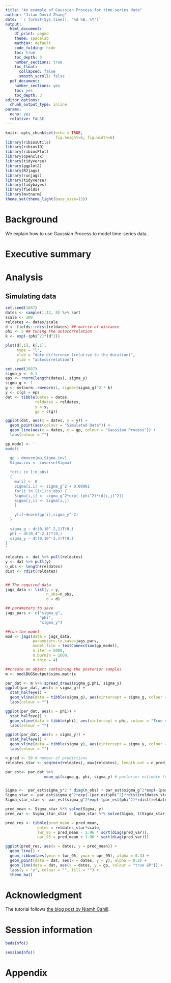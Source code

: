 ```yaml
---
title: "An example of Gaussian Process for time-series data"
author: "Jitao David Zhang"
date: '`r format(Sys.time(), "%d %B, %Y")`'
output:
  html_document:
    df_print: paged
    theme: spacelab
    mathjax: default
    code_folding: hide
    toc: true
    toc_depth: 3
    number_sections: true
    toc_float:
      collapsed: false
      smooth_scroll: false
  pdf_document:
    number_sections: yes
    toc: yes
    toc_depth: 3
editor_options: 
  chunk_output_type: inline
params:
  echo: yes
  relative: FALSE
---
```


```r
knitr::opts_chunk$set(echo = TRUE, 
                      fig.height=6, fig.width=6)
library(ribiosUtils)
library(ribiosIO)
library(ribiosPlot)
library(openxlsx)
library(tidyverse)
library(ggplot2)
library(R2jags)
library(runjags)
library(tidyverse)
library(tidybayes)
library(fields)
library(mvtnorm)
theme_set(theme_light(base_size=13))
```

# Background

We explain how to use Gaussian Process to model time-series data.

# Executive summary

# Analysis

## Simulating data

```r
set.seed(1887)
dates <- sample(1:12, 8) %>% sort
scale <- 100
reldates <- dates/scale
d <- fields::rdist(reldates) ## matrix of distance
phi <- 5 ## tuning the autocorrelation
k <- exp(-(phi^2)*(d^2))

plot(d[,1], k[,1], 
     type = "l",
     xlab = "date difference (relative to the duration)",
     ylab = "autocorrelation")
```

```r
set.seed(1887)
sigma_y <- 0.1
eps <- rnorm(length(dates), sigma_y)
sigma_g <- 1
g <- mvtnorm::rmvnorm(1, sigma=(sigma_g)^2 * k) 
y <- c(g) + eps
dat <- tibble(dates = dates,
             reldates = reldates,
             y = y, 
             gp = c(g))

ggplot(dat, aes(x = dates, y = y)) +
  geom_point(aes(colour = "Simulated Data")) +
  geom_line(aes(x = dates, y = gp, colour = "Gaussian Process")) +
  labs(colour = "")
```

```r
gp_model <- '
model{

  gp ~ dmnorm(mu,Sigma.inv)
  Sigma.inv <- inverse(Sigma)
  
  for(i in 1:n_obs)
  {
    mu[i] <- 0
    Sigma[i,i] <- sigma_g^2 + 0.00001
    for(j in (i+1):n_obs) {
    Sigma[i,j] <- sigma_g^2*exp(-(phi^2)*(d[i,j]^2))
    Sigma[j,i] <- Sigma[i,j]
    }
      
    y[i]~dnorm(gp[i],sigma_y^-2)
  }
  
  sigma_g ~ dt(0,10^-2,1)T(0,)
  phi ~ dt(0,4^-2,1)T(0,)
  sigma_y ~ dt(0,10^-2,1)T(0,)
}
'
```

```r
reldates <- dat %>% pull(reldates)
y <- dat %>% pull(y)
n_obs <- length(reldates)
dist <- rdist(reldates) 


## The required data
jags_data <- list(y = y,
                  n_obs=n_obs,
                  d = d) 

## parameters to save
jags_pars <- c("sigma_g",
               "phi",
               "sigma_y")

##run the model
mod <- jags(data = jags_data, 
            parameters.to.save=jags_pars,
            model.file = textConnection(gp_model),
            n.iter = 5000,
            n.burnin = 1000,
            n.thin = 4)

##create an object containing the posterior samples
m <- mod$BUGSoutput$sims.matrix
```

```r
par_dat <- m %>% spread_draws(sigma_g,phi, sigma_y)
ggplot(par_dat, aes(x = sigma_g)) +
  stat_halfeye() +
  geom_vline(data = tibble(sigma_g), aes(xintercept = sigma_g, colour = "True value"))+
  labs(colour = "")
```

```r
ggplot(par_dat, aes(x = phi)) +
  stat_halfeye() +
  geom_vline(data = tibble(phi), aes(xintercept = phi, colour = "True value"))+
  labs(colour = "")
```

```r
ggplot(par_dat, aes(x = sigma_y)) +
  stat_halfeye() +
  geom_vline(data = tibble(sigma_y), aes(xintercept = sigma_y, colour = "True value"))+
  labs(colour = "")
```

```r
n_pred <- 50 # number of predictions
reldates_star <- seq(min(reldates), max(reldates), length.out = n_pred) # new x values

par_est<- par_dat %>% 
                 mean_qi(sigma_g, phi, sigma_y) # posterior estimate for pars


Sigma <-  par_est$sigma_y*2 * diag(n_obs) + par_est$sigma_g^2*exp(-(par_est$phi^2)*rdist(reldates,reldates)^2)
Sigma_star <- par_est$sigma_g^2*exp(-(par_est$phi^2)*rdist(reldates_star,reldates)^2)
Sigma_star_star <- par_est$sigma_g^2*exp(-(par_est$phi^2)*rdist(reldates_star,reldates_star)^2)

```

```r
pred_mean <- Sigma_star %*% solve(Sigma, y)
pred_var <- Sigma_star_star - Sigma_star %*% solve(Sigma, t(Sigma_star))

pred_res <- tibble(pred_mean = pred_mean, 
              dates = reldates_star*scale,
              lwr_95 = pred_mean - 1.96 * sqrt(diag(pred_var)), 
              upr_95 = pred_mean + 1.96 * sqrt(diag(pred_var)))

```

```r
ggplot(pred_res, aes(x = dates, y = pred_mean)) +
  geom_line() +
  geom_ribbon(aes(ymin = lwr_95, ymax = upr_95), alpha = 0.3) +
  geom_point(data = dat, aes(x = dates, y = y), alpha = 0.2) +
  geom_line(data = dat, aes(x = dates, y = gp, colour = "true GP")) +
  labs(y = "y", colour = "", fill = "") +
  theme_bw() 
```

# Acknowledgment

The tutorial follows [the blog post by Niamh Cahill](https://www.niamhcahill.com/post/gp_tutorial/).

# Session information

```r
bedaInfo()
```

```r
sessionInfo()
```

# Appendix

